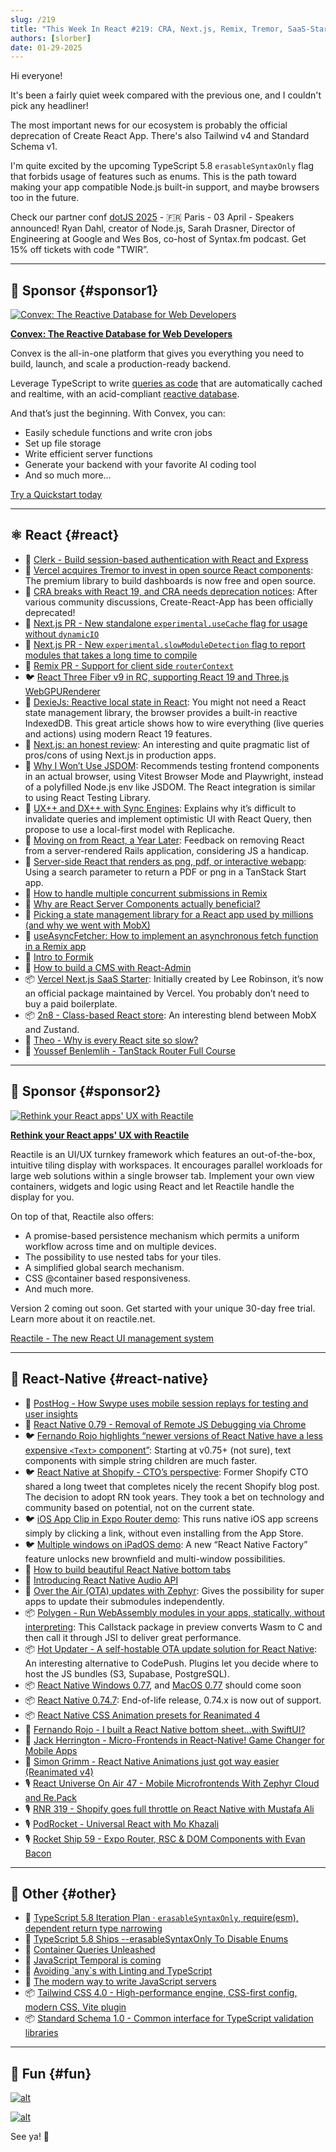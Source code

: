 ```yaml
---
slug: /219
title: "This Week In React #219: CRA, Next.js, Remix, Tremor, SaaS-Starter, Local-First, JSDom, 2n8, RN-Windows, OTA, Polygen, Audio API, Debugging, Shopify, Bottom Tabs, Reanimated, Tailwind, Standard Schema, TypeScript..."
authors: [slorber]
date: 01-29-2025
---
```


Hi everyone!

It's been a fairly quiet week compared with the previous one, and I couldn't pick any headliner!

The most important news for our ecosystem is probably the official deprecation of Create React App. There's also Tailwind v4 and Standard Schema v1.

I'm quite excited by the upcoming TypeScript 5.8 `erasableSyntaxOnly` flag that forbids usage of features such as enums. This is the path toward making your app compatible Node.js built-in support, and maybe browsers too in the future.

Check our partner conf [dotJS 2025](https://www.dotjs.io/?utm_source=thisweekinreact) - 🇫🇷 Paris - 03 April - Speakers announced! Ryan Dahl, creator of Node.js, Sarah Drasner, Director of Engineering at Google and Wes Bos, co-host of Syntax.fm podcast. Get 15% off tickets with code "TWIR”.

<!-- truncate -->


<Support />

---

## 💸 Sponsor {#sponsor1}

[![Convex: The Reactive Database for Web Developers](/emails/issues/219/convexbanner.jpg)](https://convex.link/thisweek)

**[Convex: The Reactive Database for Web Developers](https://convex.link/thisweek)**

Convex is the all-in-one platform that gives you everything you need to build, launch, and scale a production-ready backend.

Leverage TypeScript to write [queries as code](https://docs.convex.dev/functions/query-functions/) that are automatically cached and realtime, with an acid-compliant [reactive database](https://docs.convex.dev/database).

And that’s just the beginning. With Convex, you can:

- Easily schedule functions and write cron jobs
- Set up file storage
- Write efficient server functions
- Generate your backend with your favorite AI coding tool
- And so much more…

[Try a Quickstart today](https://docs.convex.dev/quickstarts)

---

## ⚛️ React {#react}

- 💸 [Clerk - Build session-based authentication with React and Express](https://go.clerk.com/HRqsMAP)
- 📣 [Vercel acquires Tremor to invest in open source React components](https://vercel.com/blog/vercel-acquires-tremor): The premium library to build dashboards is now free and open source.
- 👀 [CRA breaks with React 19, and CRA needs deprecation notices](https://github.com/facebook/create-react-app/issues/17004): After various community discussions, Create-React-App has been officially deprecated\!
- 👀 [Next.js PR \- New standalone `experimental.useCache` flag for usage without `dynamicIO`](https://github.com/vercel/next.js/pull/75240)
- 👀 [Next.js PR \- New `experimental.slowModuleDetection` flag to report modules that takes a long time to compile](https://github.com/vercel/next.js/pull/75368)
- 👀 [Remix PR \- Support for client side `routerContext`](https://github.com/remix-run/react-router/pull/12515)
- 🐦 [React Three Fiber v9 in RC, supporting React 19 and Three.js WebGPURenderer](https://x.com/0xca0a/status/1882441755368563114)
- 📜 [DexieJs: Reactive local state in React](https://www.typeonce.dev/article/dexie-js-reactive-local-state-in-react): You might not need a React state management library, the browser provides a built-in reactive IndexedDB. This great article shows how to wire everything (live queries and actions) using modern React 19 features.
- 📜 [Next.js: an honest review](https://beeps.dev/blog/nextjs-an-honest-review): An interesting and quite pragmatic list of pros/cons of using Next.js in production apps.
- 📜 [Why I Won’t Use JSDOM](https://www.epicweb.dev/why-i-won-t-use-jsdom): Recommends testing frontend components in an actual browser, using Vitest Browser Mode and Playwright, instead of a polyfilled Node.js env like JSDOM. The React integration is similar to using React Testing Library.
- 📜 [UX++ and DX++ with Sync Engines](https://www.carlassmann.com/blog/improve-ux-dx-with-sync-engines): Explains why it’s difficult to invalidate queries and implement optimistic UI with React Query, then propose to use a local-first model with Replicache.
- 📜 [Moving on from React, a Year Later](https://kellysutton.com/2025/01/18/moving-on-from-react-a-year-later.html): Feedback on removing React from a server-rendered Rails application, considering JS a handicap.
- 📜 [Server-side React that renders as png, pdf, or interactive webapp](https://swizec.com/blog/server-side-react-that-renders-as-png-pdf-or-interactive-webapp/): Using a search parameter to return a PDF or png in a TanStack Start app.
- 📜 [How to handle multiple concurrent submissions in Remix](https://tigerabrodi.blog/how-to-handle-multiple-concurrent-submissions-in-remix)
- 📜 [Why are React Server Components actually beneficial?](https://tigerabrodi.blog/why-is-react-server-components-actually-beneficial-full-history)
- 📜 [Picking a state management library for a React app used by millions (and why we went with MobX)](https://www.photoroom.com/inside-photoroom/picking-a-state-management-library-why-we-went-with-mobx-)
- 📜 [useAsyncFetcher: How to implement an asynchronous fetch function in a Remix app](https://www.cerbos.dev/blog/useasyncfetcher-implement-asynchronous-fetch-in-remix)
- 📜 [Intro to Formik](https://playfulprogramming.com/posts/formik-intro)
- 📜 [How to build a CMS with React-Admin](https://marmelab.com/blog/2025/01/24/how-to-build-a-cms-with-react-admin.html)
- 📦 [Vercel Next.js SaaS Starter](https://github.com/nextjs/saas-starter): Initially created by Lee Robinson, it’s now an official package maintained by Vercel. You probably don’t need to buy a paid boilerplate.
- 📦 [2n8 \- Class-based React store](https://2n8.wstone.uk/): An interesting blend between MobX and Zustand.
- 🎥 [Theo \- Why is every React site so slow?](https://www.youtube.com/watch?v=INLq9RPAYUw)
- 🎥 [Youssef Benlemlih \- TanStack Router Full Course](https://www.youtube.com/watch?v=fpXOT8SNTpY)

<SubscribeFormEmbed placement="middle" />

---

## 💸 Sponsor {#sponsor2}

[![Rethink your React apps' UX with Reactile](/emails/issues/216/reactile.jpg)](https://www.reactile.net/?utm_source=ThisweekinReact)

**[Rethink your React apps' UX with Reactile](https://www.reactile.net/?utm_source=ThisweekinReact)**

Reactile is an UI/UX turnkey framework which features an out-of-the-box, intuitive tiling display with workspaces. It encourages parallel workloads for large web solutions within a single browser tab. Implement your own view containers, widgets and logic using React and let Reactile handle the display for you.

On top of that, Reactile also offers:

- A promise-based persistence mechanism which permits a uniform workflow across time and on multiple devices.
- The possibility to use nested tabs for your tiles.
- A simplified global search mechanism.
- CSS @container based responsiveness.
- And much more.

Version 2 coming out soon. Get started with your unique 30-day free trial. Learn more about it on reactile.net.

[Reactile - The new React UI management system](https://www.reactile.net/price?utm_source=ThisweekinReact)

---

## 📱 React-Native {#react-native}

- 💸 [PostHog - How Swype uses mobile session replays for testing and user insights](https://dub.link/twir-jan29)
- 📣 [React Native 0.79 \- Removal of Remote JS Debugging via Chrome](https://github.com/react-native-community/discussions-and-proposals/discussions/872)
- 🐦 [Fernando Rojo highlights “newer versions of React Native have a less expensive `<Text>` component”](https://x.com/FernandoTheRojo/status/1882111985661415556): Starting at v0.75+ (not sure), text components with simple string children are much faster.
- 🐦 [React Native at Shopify \- CTO’s perspective](https://x.com/jmwind/status/1882071857098080653): Former Shopify CTO shared a long tweet that completes nicely the recent Shopify blog post. The decision to adopt RN took years. They took a bet on technology and community based on potential, not on the current state.
- 🐦 [iOS App Clip in Expo Router demo](https://x.com/Baconbrix/status/1882141919574360421): This runs native iOS app screens simply by clicking a link, without even installing from the App Store.
- 🐦 [Multiple windows on iPadOS demo](https://x.com/o_kwasniewski/status/1882388170643272130): A new “React Native Factory” feature unlocks new brownfield and multi-window possibilities.
- 📜 [How to build beautiful React Native bottom tabs](https://expo.dev/blog/how-to-build-beautiful-react-native-bottom-tabs)
- 📜 [Introducing React Native Audio API](https://blog.swmansion.com/hello-react-native-audio-api-bb0f10347211)
- 📜 [Over the Air (OTA) updates with Zephyr](https://zephyr-cloud.io/blog/ota-with-zephyr): Gives the possibility for super apps to update their submodules independently.
- 📦 [Polygen \- Run WebAssembly modules in your apps, statically, without interpreting](https://github.com/callstackincubator/polygen): This Callstack package in preview converts Wasm to C and then call it through JSI to deliver great performance.
- 📦 [Hot Updater \- A self-hostable OTA update solution for React Native](https://github.com/gronxb/hot-updater): An interesting alternative to CodePush. Plugins let you decide where to host the JS bundles (S3, Supabase, PostgreSQL).
- 📦 [React Native Windows 0.77](https://github.com/microsoft/react-native-windows/releases/tag/react-native-windows_v0.77.0), and [MacOS 0.77](https://github.com/microsoft/react-native-macos/pull/2333) should come soon
- 📦 [React Native 0.74.7](https://github.com/facebook/react-native/releases/tag/v0.74.7): End-of-life release, 0.74.x is now out of support.
- 📦 [React Native CSS Animation presets for Reanimated 4](https://github.com/software-mansion-labs/react-native-css-animations)
- 🎥 [Fernando Rojo \- I built a React Native bottom sheet...with SwiftUI?](https://www.youtube.com/watch?v=TFEPTgGJ2iU)
- 🎥 [Jack Herrington \- Micro-Frontends in React-Native\! Game Changer for Mobile Apps](https://www.youtube.com/watch?v=Lp-5wSsd5Do)
- 🎥 [Simon Grimm \- React Native Animations just got way easier (Reanimated v4)](https://www.youtube.com/watch?v=QgCLSR9EbDc)
- 🎙️ [React Universe On Air 47 \- Mobile Microfrontends With Zephyr Cloud and Re.Pack](https://www.youtube.com/watch?v=9fHpEngW2lU)
- 🎙️ [RNR 319 \- Shopify goes full throttle on React Native with Mustafa Ali](https://www.reactnativeradio.com/episodes/rnr-319-shopify-goes-full-throttle-on-react-native-with-mustafa-ali)
- 🎙️ [PodRocket \- Universal React with Mo Khazali](https://podrocket.logrocket.com/universal-react-mo-khazali)
- 🎙️ [Rocket Ship 59 \- Expo Router, RSC & DOM Components with Evan Bacon](https://share.transistor.fm/s/df636b75)

---

## 🔀 Other {#other}

- 👀 [TypeScript 5.8 Iteration Plan · `erasableSyntaxOnly`, require(esm), dependent return type narrowing](https://github.com/microsoft/TypeScript/issues/61023)
- 📜 [TypeScript 5.8 Ships \--erasableSyntaxOnly To Disable Enums](https://www.totaltypescript.com/erasable-syntax-only)
- 📜 [Container Queries Unleashed](https://www.joshwcomeau.com/css/container-queries-unleashed/)
- 📜 [JavaScript Temporal is coming](https://developer.mozilla.org/en-US/blog/javascript-temporal-is-coming/)
- 📜 [Avoiding \`any\`s with Linting and TypeScript](https://typescript-eslint.io/blog/avoiding-anys/)
- 📜 [The modern way to write JavaScript servers](https://marvinh.dev/blog/modern-way-to-write-javascript-servers/)
- 📦 [Tailwind CSS 4.0 \- High-performance engine, CSS-first config, modern CSS, Vite plugin](https://tailwindcss.com/blog/tailwindcss-v4)
- 📦 [Standard Schema 1.0 \- Common interface for TypeScript validation libraries](https://standardschema.dev/)

---

## 🤭 Fun {#fun}

[![alt](/emails/issues/219/meme.jpg)](https://x.com/dcorbacho/status/1655443576195538946)

[![alt](/emails/issues/219/meme2.jpg)](https://x.com/thekitze/status/1883985586194706537)

See ya! 👋
